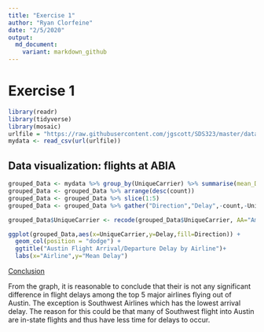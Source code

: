 ```yaml
---
title: "Exercise 1"
author: "Ryan Clorfeine"
date: "2/5/2020"
output: 
  md_document:
    variant: markdown_github
---
```


# Exercise 1
```r
library(readr)
library(tidyverse)
library(mosaic)
urlfile = "https://raw.githubusercontent.com/jgscott/SDS323/master/data/ABIA.csv"
mydata <- read_csv(url(urlfile))
```

## Data visualization: flights at ABIA
```r

grouped_Data <- mydata %>% group_by(UniqueCarrier) %>% summarise(mean_DepDelay=mean(DepDelay,na.rm=TRUE),mean_ArrDelay=mean(ArrDelay,na.rm=TRUE), count=n())
grouped_Data <- grouped_Data %>% arrange(desc(count))
grouped_Data <- grouped_Data %>% slice(1:5)
grouped_Data <- grouped_Data %>% gather("Direction","Delay",-count,-UniqueCarrier)

grouped_Data$UniqueCarrier <- recode(grouped_Data$UniqueCarrier, AA="American", WN="Southwest",B6="JetBlue", YV="Mesa", CO="Continental")

ggplot(grouped_Data,aes(x=UniqueCarrier,y=Delay,fill=Direction)) +
  geom_col(position = "dodge") +
  ggtitle("Austin Flight Arrival/Departure Delay by Airline")+
  labs(x="Airline",y="Mean Delay")


```

<ins>Conclusion</ins>
From the graph, it is reasonable to conclude that their is not any significant difference in flight delays among the top 5 major airlines flying out of Austin. The exception is Southwest Airlines which has the lowest arrival delay. The reason for this could be that many of Southwest flight into Austin are in-state flights and thus have less time for delays to occur.

